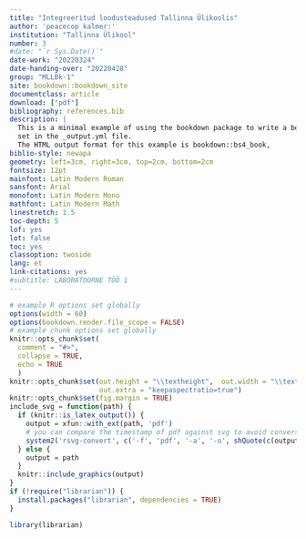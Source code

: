 ```yaml
---
title: "Integreeritud loodusteadused Tallinna Ülikoolis"
author: 'peacecop kalmer:'
institution: "Tallinna Ülikool"
number: 3
#date: "`r Sys.Date()`"
date-work: "20220324"
date-handing-over: "20220428"
group: "MLLBk-1"
site: bookdown::bookdown_site
documentclass: article
download: ["pdf"]
bibliography: references.bib
description: |
  This is a minimal example of using the bookdown package to write a book.
  set in the _output.yml file.
  The HTML output format for this example is bookdown::bs4_book,
biblio-style: newapa
geometry: left=3cm, right=3cm, top=2cm, bottom=2cm
fontsize: 12pt
mainfont: Latin Modern Roman
sansfont: Arial
monofont: Latin Modern Mono
mathfont: Latin Modern Math
linestretch: 1.5
toc-depth: 5
lof: yes
lot: false
toc: yes
classoption: twoside
lang: et
link-citations: yes
#subtitle: LABORATOORNE TÖÖ 1
---
```


```r
# example R options set globally
options(width = 60)
options(bookdown.render.file_scope = FALSE)
# example chunk options set globally
knitr::opts_chunk$set(
  comment = "#>",
  collapse = TRUE,
  echo = TRUE
  )
knitr::opts_chunk$set(out.height = "\\textheight",  out.width = "\\textwidth",
                      out.extra = "keepaspectratio=true")
knitr::opts_chunk$set(fig.margin = TRUE)
include_svg = function(path) {
  if (knitr::is_latex_output()) {
    output = xfun::with_ext(path, 'pdf')
    # you can compare the timestamp of pdf against svg to avoid conversion if necessary
    system2('rsvg-convert', c('-f', 'pdf', '-a', '-o', shQuote(c(output, path))))
  } else {
    output = path
  }
  knitr::include_graphics(output)
}
if (!require("librarian")) {
  install.packages("librarian", dependencies = TRUE)
}

library(librarian)
```
